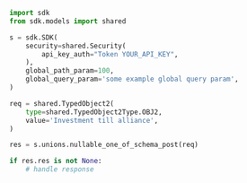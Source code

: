 ```python showLineNumbers copy filename="Nullable One Of Schema Post usage example"
import sdk
from sdk.models import shared

s = sdk.SDK(
    security=shared.Security(
        api_key_auth="Token YOUR_API_KEY",
    ),
    global_path_param=100,
    global_query_param='some example global query param',
)

req = shared.TypedObject2(
    type=shared.TypedObject2Type.OBJ2,
    value='Investment till alliance',
)

res = s.unions.nullable_one_of_schema_post(req)

if res.res is not None:
    # handle response
```
